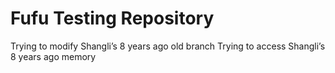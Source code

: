 # Fufu Testing Repository

Trying to modify Shangli's 8 years ago old branch
Trying to access Shangli's 8 years ago memory